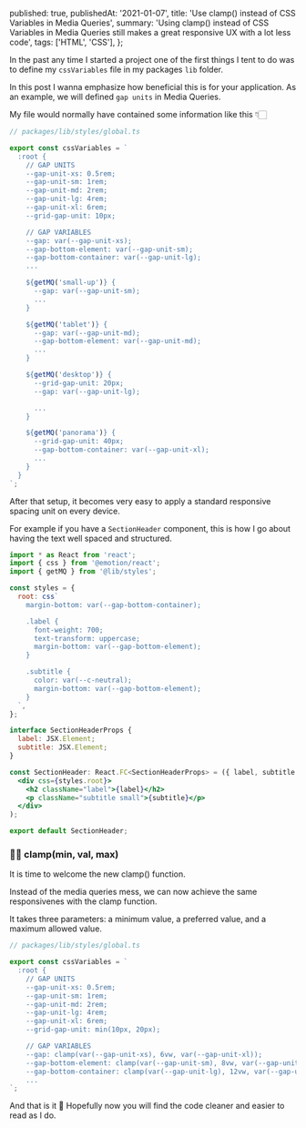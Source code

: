   published: true,
  publishedAt: '2021-01-07',
  title: 'Use clamp() instead of CSS Variables in Media Queries',
  summary:
    'Using clamp() instead of CSS Variables in Media Queries still makes a great responsive UX with a lot less code',
  tags: ['HTML', 'CSS'],
};

In the past any time I started a project one of the first things I tent to do
was to define my `cssVariables` file in my packages `lib` folder.

In this post I wanna emphasize how beneficial this is for your application. As
an example, we will defined `gap units` in Media Queries.

My file would normally have contained some information like this 👇🏻

```ts
// packages/lib/styles/global.ts

export const cssVariables = `
  :root {
    // GAP UNITS
    --gap-unit-xs: 0.5rem;
    --gap-unit-sm: 1rem;
    --gap-unit-md: 2rem;
    --gap-unit-lg: 4rem;
    --gap-unit-xl: 6rem;
    --grid-gap-unit: 10px;

    // GAP VARIABLES
    --gap: var(--gap-unit-xs);
    --gap-bottom-element: var(--gap-unit-sm);
    --gap-bottom-container: var(--gap-unit-lg);
    ...

    ${getMQ('small-up')} {
      --gap: var(--gap-unit-sm);
      ...
    }

    ${getMQ('tablet')} {
      --gap: var(--gap-unit-md);
      --gap-bottom-element: var(--gap-unit-md);
      ...
    }

    ${getMQ('desktop')} {
      --grid-gap-unit: 20px;
      --gap: var(--gap-unit-lg);

      ...
    }

    ${getMQ('panorama')} {
      --grid-gap-unit: 40px;
      --gap-bottom-container: var(--gap-unit-xl);
      ...
    }
  }
`;
```

After that setup, it becomes very easy to apply a standard responsive spacing
unit on every device.

For example if you have a `SectionHeader` component, this is how I go about
having the text well spaced and structured.

```jsx
import * as React from 'react';
import { css } from '@emotion/react';
import { getMQ } from '@lib/styles';

const styles = {
  root: css`
    margin-bottom: var(--gap-bottom-container);

    .label {
      font-weight: 700;
      text-transform: uppercase;
      margin-bottom: var(--gap-bottom-element);
    }

    .subtitle {
      color: var(--c-neutral);
      margin-bottom: var(--gap-bottom-element);
    }
  `,
};

interface SectionHeaderProps {
  label: JSX.Element;
  subtitle: JSX.Element;
}

const SectionHeader: React.FC<SectionHeaderProps> = ({ label, subtitle }) => (
  <div css={styles.root}>
    <h2 className="label">{label}</h2>
    <p className="subtitle small">{subtitle}</p>
  </div>
);

export default SectionHeader;
```

### 👋🏻 clamp(min, val, max)

It is time to welcome the new clamp() function.

Instead of the media queries mess, we can now achieve the same responsivenes
with the clamp function.

It takes three parameters: a minimum value, a preferred value, and a maximum
allowed value.

```ts
// packages/lib/styles/global.ts

export const cssVariables = `
  :root {
    // GAP UNITS
    --gap-unit-xs: 0.5rem;
    --gap-unit-sm: 1rem;
    --gap-unit-md: 2rem;
    --gap-unit-lg: 4rem;
    --gap-unit-xl: 6rem;
    --grid-gap-unit: min(10px, 20px);

    // GAP VARIABLES
    --gap: clamp(var(--gap-unit-xs), 6vw, var(--gap-unit-xl));
    --gap-bottom-element: clamp(var(--gap-unit-sm), 8vw, var(--gap-unit-md));
    --gap-bottom-container: clamp(var(--gap-unit-lg), 12vw, var(--gap-unit-xl));
    ...
`;
```

And that is it 🎉 Hopefully now you will find the code cleaner and easier to
read as I do.

<br />
